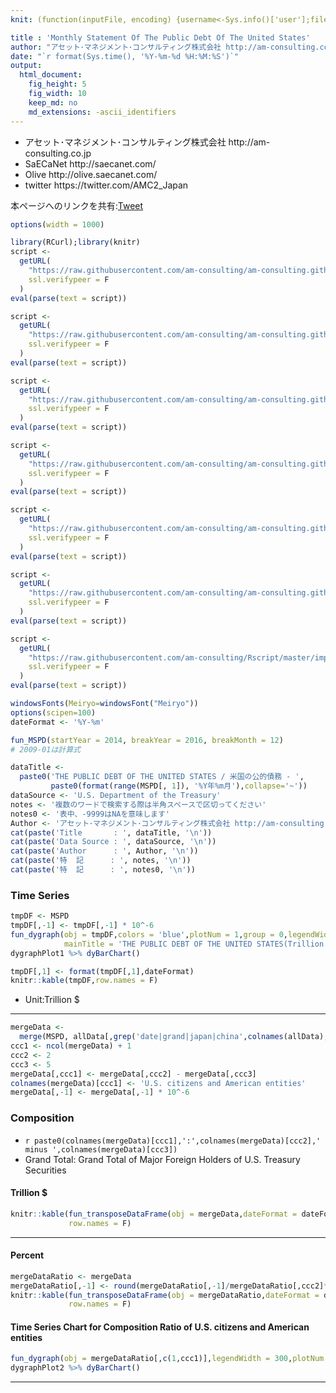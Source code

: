 ```yaml
---
knit: (function(inputFile, encoding) {username<-Sys.info()['user'];fileName<-'defaultPath.csv';pathToFile <-paste0('C:/Users/', username,'/Desktop/pathToCSV/');setwd(pathToFile);buf0<-read.csv(fileName,header = F,skip = 0,stringsAsFactor = F,check.names = F,fileEncoding = 'utf-8');timeStamp<-format(Sys.time(),'%Y%m%d%H%M%S');rmarkdown::render(inputFile, encoding = encoding, output_file = paste0('C:/Users/',username,buf0[2,1],'charts/','am-consulting.co.jp-MonthlyStatementOfThePublicDebtOfTheUnitedStates.html')) })

title : 'Monthly Statement Of The Public Debt Of The United States'
author: "アセット･マネジメント･コンサルティング株式会社 http://am-consulting.co.jp"
date: "`r format(Sys.time(), '%Y-%m-%d %H:%M:%S')`"
output: 
  html_document:
    fig_height: 5
    fig_width: 10
    keep_md: no
    md_extensions: -ascii_identifiers 
---
```

<link href="http://knowledgevault.saecanet.com/components/rmarkdown-html.css" rel="stylesheet">
<style>
.main-container {max-width : 1000px; margin-left : auto; margin-right : auto;}
table{white-space : nowrap;}
td.negative {color : red;}
</style>

<script>
<!-- # Reference http://www.hanselman.com/blog/MakingNegativeNumbersTurnRedUsingCSSAndJavascript.aspx -->
function MakeNegative() {
  TDs = document.getElementsByTagName('td');
  for (var i=0; i<TDs.length; i++) {
    var temp = TDs[i];
    if (temp.firstChild.nodeValue.indexOf('-') == 0) temp.className = "negative";
  }
}
</script>

- アセット･マネジメント･コンサルティング株式会社 http://am-consulting.co.jp
- SaECaNet http://saecanet.com/
- Olive http://olive.saecanet.com/
- twitter https://twitter.com/AMC2_Japan

本ページへのリンクを共有:<a href="https://twitter.com/share" class="twitter-share-button" data-via="AMC2_Japan" data-size="large">Tweet</a> <script>!function(d,s,id){var js,fjs=d.getElementsByTagName(s)[0],p=/^http:/.test(d.location)?'http':'https';if(!d.getElementById(id)){js=d.createElement(s);js.id=id;js.src=p+'://platform.twitter.com/widgets.js';fjs.parentNode.insertBefore(js,fjs);}}(document, 'script', 'twitter-wjs');</script>

```r
options(width = 1000)
```

```r
library(RCurl);library(knitr)
script <-
  getURL(
    "https://raw.githubusercontent.com/am-consulting/am-consulting.github.io/master/importMonthlyStatementOfThePublicDebtOfTheUnitedStates.r",
    ssl.verifypeer = F
  )
eval(parse(text = script))

script <-
  getURL(
    "https://raw.githubusercontent.com/am-consulting/am-consulting.github.io/master/timeSeriesForecast.r",
    ssl.verifypeer = F
  )
eval(parse(text = script))

script <-
  getURL(
    "https://raw.githubusercontent.com/am-consulting/am-consulting.github.io/master/plotTimeSeries.r",
    ssl.verifypeer = F
  )
eval(parse(text = script))

script <-
  getURL(
    "https://raw.githubusercontent.com/am-consulting/am-consulting.github.io/master/R-dygraphsFunction.r",
    ssl.verifypeer = F
  )
eval(parse(text = script))

script <-
  getURL(
    "https://raw.githubusercontent.com/am-consulting/am-consulting.github.io/master/transposeDataFrame.r",
    ssl.verifypeer = F
  )
eval(parse(text = script))

script <-
  getURL(
    "https://raw.githubusercontent.com/am-consulting/am-consulting.github.io/master/timeSeriesDataFundamentalStatistics.r",
    ssl.verifypeer = F
  )
eval(parse(text = script))

script <-
  getURL(
    "https://raw.githubusercontent.com/am-consulting/Rscript/master/importMajorForeignHoldersUSTreasury.r",
    ssl.verifypeer = F
  )
eval(parse(text = script))

windowsFonts(Meiryo=windowsFont("Meiryo"))
options(scipen=100)
dateFormat <- '%Y-%m'
```

```r
fun_MSPD(startYear = 2014, breakYear = 2016, breakMonth = 12)
# 2009-01は計算式
```

```r
dataTitle <- 
  paste0('THE PUBLIC DEBT OF THE UNITED STATES / 米国の公的債務 - ', 
         paste0(format(range(MSPD[, 1]), '%Y年%m月'),collapse='~'))
dataSource <- 'U.S. Department of the Treasury'
notes <- '複数のワードで検索する際は半角スペースで区切ってください'
notes0 <- '表中、-9999はNAを意味します'
Author <- 'アセット･マネジメント･コンサルティング株式会社 http://am-consulting.co.jp'
cat(paste('Title       : ', dataTitle, '\n'))
cat(paste('Data Source : ', dataSource, '\n'))
cat(paste('Author      : ', Author, '\n'))
cat(paste('特  記      : ', notes, '\n'))
cat(paste('特  記      : ', notes0, '\n'))
```

### Time Series

```r
tmpDF <- MSPD
tmpDF[,-1] <- tmpDF[,-1] * 10^-6 
fun_dygraph(obj = tmpDF,colors = 'blue',plotNum = 1,group = 0,legendWidth = 300,
            mainTitle = 'THE PUBLIC DEBT OF THE UNITED STATES(Trillion $) / 米国の公的債務(兆ドル)')
dygraphPlot1 %>% dyBarChart()
```

```r
tmpDF[,1] <- format(tmpDF[,1],dateFormat)
knitr::kable(tmpDF,row.names = F)
```

- Unit:Trillion $

***

```r
mergeData <-
  merge(MSPD, allData[,grep('date|grand|japan|china',colnames(allData),ignore.case = T)],by='Date')
ccc1 <- ncol(mergeData) + 1
ccc2 <- 2
ccc3 <- 5
mergeData[,ccc1] <- mergeData[,ccc2] - mergeData[,ccc3]
colnames(mergeData)[ccc1] <- 'U.S. citizens and American entities'
mergeData[,-1] <- mergeData[,-1] * 10^-6
```

### Composition
- `r paste0(colnames(mergeData)[ccc1],':',colnames(mergeData)[ccc2],' minus ',colnames(mergeData)[ccc3])`
- Grand Total: Grand Total of Major Foreign Holders of U.S. Treasury Securities

#### Trillion $

```r
knitr::kable(fun_transposeDataFrame(obj = mergeData,dateFormat = dateFormat,tailN = 9),
             row.names = F)
```

***
#### Percent

```r
mergeDataRatio <- mergeData
mergeDataRatio[,-1] <- round(mergeDataRatio[,-1]/mergeDataRatio[,ccc2]*100,1)
knitr::kable(fun_transposeDataFrame(obj = mergeDataRatio,dateFormat = dateFormat,tailN = 9),
             row.names = F)
```

#### Time Series Chart for Composition Ratio of U.S. citizens and American entities

```r
fun_dygraph(obj = mergeDataRatio[,c(1,ccc1)],legendWidth = 300,plotNum = 2,colors = 'blue',group = 0)
dygraphPlot2 %>% dyBarChart()
```

***
<script>MakeNegative();</script>
<script>
  (function(i,s,o,g,r,a,m){i['GoogleAnalyticsObject']=r;i[r]=i[r]||function(){
  (i[r].q=i[r].q||[]).push(arguments)},i[r].l=1*new Date();a=s.createElement(o),
  m=s.getElementsByTagName(o)[0];a.async=1;a.src=g;m.parentNode.insertBefore(a,m)
  })(window,document,'script','https://www.google-analytics.com/analytics.js','ga');

  ga('create', 'UA-3077339-5', 'auto');
  ga('send', 'pageview');

</script>
